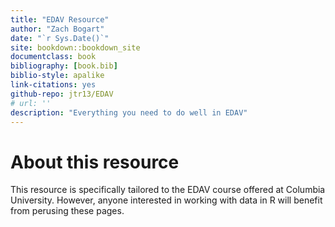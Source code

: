 ```yaml
--- 
title: "EDAV Resource"
author: "Zach Bogart"
date: "`r Sys.Date()`"
site: bookdown::bookdown_site
documentclass: book
bibliography: [book.bib]
biblio-style: apalike
link-citations: yes
github-repo: jtr13/EDAV
# url: ''
description: "Everything you need to do well in EDAV"
---
```


# About this resource {-}

This resource is specifically tailored to the EDAV course offered at Columbia University. However, anyone interested in working with data in R will benefit from perusing these pages.


